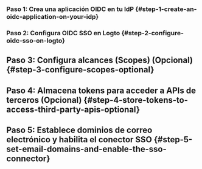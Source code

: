 
### Paso 1: Crea una aplicación OIDC en tu IdP \{#step-1-create-an-oidc-application-on-your-idp}

<Step1 />

### Paso 2: Configura OIDC SSO en Logto \{#step-2-configure-oidc-sso-on-logto}

<Step2 />

## Paso 3: Configura alcances (Scopes) (Opcional) \{#step-3-configure-scopes-optional}

<Step3 />

## Paso 4: Almacena tokens para acceder a APIs de terceros (Opcional) \{#step-4-store-tokens-to-access-third-party-apis-optional}

<Step4 />

## Paso 5: Establece dominios de correo electrónico y habilita el conector SSO \{#step-5-set-email-domains-and-enable-the-sso-connector}

<Step5 />
